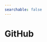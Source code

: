 ```yaml
---
searchable: false
---
```



# GitHub

<Cards>
    <Cards.Card
        icon={" 📄 "}
        title="Conceptual Overview"
        href="/contributing/github/conceptual-overview"
    />
    <Cards.Card
        icon={" 📄 "}
        title="General Workflow"
        href="/contributing/github/general-workflow"
    />
    <Cards.Card icon={""} title="Placeholder" href="/" />
    <Cards.Card icon={""} title="Placeholder" href="/" />
</Cards>
